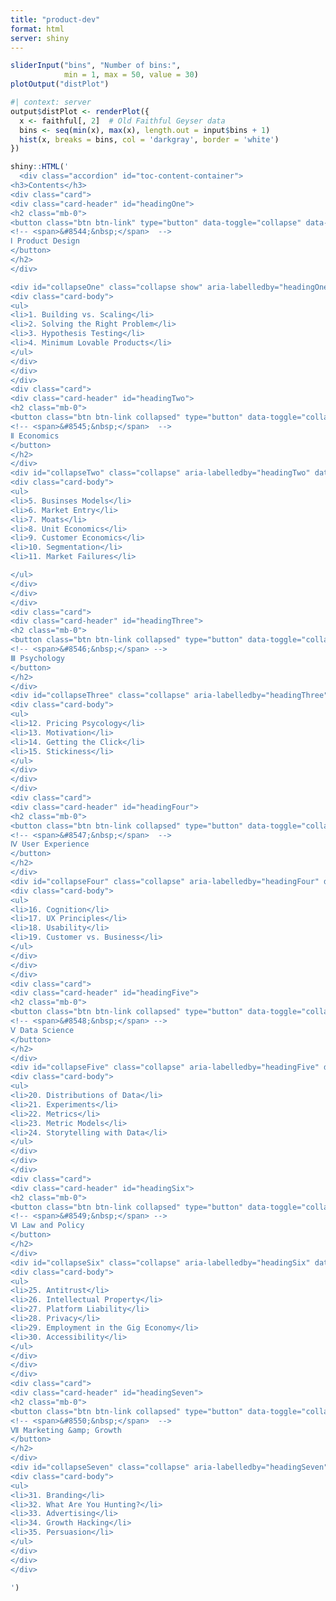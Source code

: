 ```yaml
---
title: "product-dev"
format: html
server: shiny
---
```


```r
sliderInput("bins", "Number of bins:", 
            min = 1, max = 50, value = 30)
plotOutput("distPlot")
```

```r
#| context: server
output$distPlot <- renderPlot({
  x <- faithful[, 2]  # Old Faithful Geyser data
  bins <- seq(min(x), max(x), length.out = input$bins + 1)
  hist(x, breaks = bins, col = 'darkgray', border = 'white')
})
```
```r
shiny::HTML('
  <div class="accordion" id="toc-content-container">
<h3>Contents</h3>
<div class="card">
<div class="card-header" id="headingOne">
<h2 class="mb-0">
<button class="btn btn-link" type="button" data-toggle="collapse" data-target="#collapseOne" aria-expanded="true" aria-controls="collapseOne">
<!-- <span>&#8544;&nbsp;</span>  -->
Ⅰ Product Design
</button>
</h2>
</div>

<div id="collapseOne" class="collapse show" aria-labelledby="headingOne" data-parent="#toc-content-container" style="">
<div class="card-body">
<ul>
<li>1. Building vs. Scaling</li>
<li>2. Solving the Right Problem</li>
<li>3. Hypothesis Testing</li>
<li>4. Minimum Lovable Products</li>
</ul>
</div>
</div>
</div>
<div class="card">
<div class="card-header" id="headingTwo">
<h2 class="mb-0">
<button class="btn btn-link collapsed" type="button" data-toggle="collapse" data-target="#collapseTwo" aria-expanded="false" aria-controls="collapseTwo">
<!-- <span>&#8545;&nbsp;</span>  -->
Ⅱ Economics
</button>
</h2>
</div>
<div id="collapseTwo" class="collapse" aria-labelledby="headingTwo" data-parent="#toc-content-container" style="">
<div class="card-body">
<ul>
<li>5. Businses Models</li>
<li>6. Market Entry</li>
<li>7. Moats</li>
<li>8. Unit Economics</li>
<li>9. Customer Economics</li>
<li>10. Segmentation</li>
<li>11. Market Failures</li>

</ul>
</div>
</div>
</div>
<div class="card">
<div class="card-header" id="headingThree">
<h2 class="mb-0">
<button class="btn btn-link collapsed" type="button" data-toggle="collapse" data-target="#collapseThree" aria-expanded="false" aria-controls="collapseThree">
<!-- <span>&#8546;&nbsp;</span> -->
Ⅲ Psychology
</button>
</h2>
</div>
<div id="collapseThree" class="collapse" aria-labelledby="headingThree" data-parent="#toc-content-container">
<div class="card-body">
<ul>
<li>12. Pricing Psycology</li>
<li>13. Motivation</li>
<li>14. Getting the Click</li>
<li>15. Stickiness</li>
</ul>
</div>
</div>
</div>
<div class="card">
<div class="card-header" id="headingFour">
<h2 class="mb-0">
<button class="btn btn-link collapsed" type="button" data-toggle="collapse" data-target="#collapseFour" aria-expanded="false" aria-controls="collapseFour">
<!-- <span>&#8547;&nbsp;</span>  -->
Ⅳ User Experience
</button>
</h2>
</div>
<div id="collapseFour" class="collapse" aria-labelledby="headingFour" data-parent="#toc-content-container">
<div class="card-body">
<ul>
<li>16. Cognition</li>
<li>17. UX Principles</li>
<li>18. Usability</li>
<li>19. Customer vs. Business</li>
</ul>
</div>
</div>
</div>
<div class="card">
<div class="card-header" id="headingFive">
<h2 class="mb-0">
<button class="btn btn-link collapsed" type="button" data-toggle="collapse" data-target="#collapseFive" aria-expanded="false" aria-controls="collapseFive">
<!-- <span>&#8548;&nbsp;</span> -->
Ⅴ Data Science
</button>
</h2>
</div>
<div id="collapseFive" class="collapse" aria-labelledby="headingFive" data-parent="#toc-content-container">
<div class="card-body">
<ul>
<li>20. Distributions of Data</li>
<li>21. Experiments</li>
<li>22. Metrics</li>
<li>23. Metric Models</li>
<li>24. Storytelling with Data</li>
</ul>
</div>
</div>
</div>
<div class="card">
<div class="card-header" id="headingSix">
<h2 class="mb-0">
<button class="btn btn-link collapsed" type="button" data-toggle="collapse" data-target="#collapseSix" aria-expanded="false" aria-controls="collapseSix">
<!-- <span>&#8549;&nbsp;</span> -->
Ⅵ Law and Policy
</button>
</h2>
</div>
<div id="collapseSix" class="collapse" aria-labelledby="headingSix" data-parent="#toc-content-container">
<div class="card-body">
<ul>
<li>25. Antitrust</li>
<li>26. Intellectual Property</li>
<li>27. Platform Liability</li>
<li>28. Privacy</li>
<li>29. Employment in the Gig Economy</li>
<li>30. Accessibility</li>
</ul>
</div>
</div>
</div>
<div class="card">
<div class="card-header" id="headingSeven">
<h2 class="mb-0">
<button class="btn btn-link collapsed" type="button" data-toggle="collapse" data-target="#collapseSeven" aria-expanded="false" aria-controls="collapseSeven">
<!-- <span>&#8550;&nbsp;</span>  -->
Ⅶ Marketing &amp; Growth
</button>
</h2>
</div>
<div id="collapseSeven" class="collapse" aria-labelledby="headingSeven" data-parent="#toc-content-container">
<div class="card-body">
<ul>
<li>31. Branding</li>
<li>32. What Are You Hunting?</li>
<li>33. Advertising</li>
<li>34. Growth Hacking</li>
<li>35. Persuasion</li>
</ul>
</div>
</div>
</div>
  
')
```
